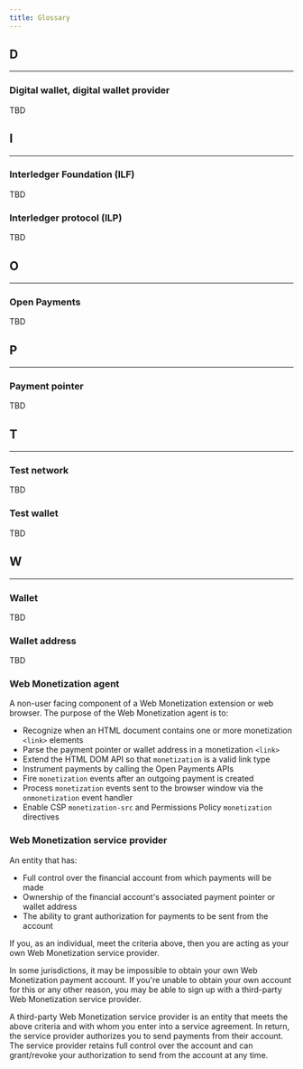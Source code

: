 ```yaml
---
title: Glossary
---
```


## D

<hr/>

### Digital wallet, digital wallet provider

TBD

## I

<hr/>

### Interledger Foundation (ILF)

TBD

### Interledger protocol (ILP)

TBD

## O

<hr/>

### Open Payments

TBD

## P

<hr/>

### Payment pointer

TBD

## T

<hr/>

### Test network

TBD

### Test wallet 

TBD

## W

<hr/>

### Wallet

TBD

### Wallet address

TBD

### Web Monetization agent

A non-user facing component of a Web Monetization extension or web browser. The purpose of the Web Monetization agent is to:

* Recognize when an HTML document contains one or more monetization `<link>` elements
* Parse the payment pointer or wallet address in a monetization `<link>`
* Extend the HTML DOM API so that `monetization` is a valid link type
* Instrument payments by calling the Open Payments APIs
* Fire `monetization` events after an outgoing payment is created
* Process `monetization` events sent to the browser window via the `onmonetization` event handler
* Enable CSP `monetization-src` and Permissions Policy `monetization` directives

### Web Monetization service provider

An entity that has:
* Full control over the financial account from which payments will be made
* Ownership of the financial account's associated payment pointer or wallet address
* The ability to grant authorization for payments to be sent from the account

If you, as an individual, meet the criteria above, then you are acting as your own Web Monetization service provider.

In some jurisdictions, it may be impossible to obtain your own Web Monetization payment account. If you're unable to obtain your own account for this or any other reason, you may be able to sign up with a third-party Web Monetization service provider. 

A third-party Web Monetization service provider is an entity that meets the above criteria and with whom you enter into a service agreement. In return, the service provider authorizes you to send payments from their account. The service provider retains full control over the account and can grant/revoke your authorization to send from the account at any time.